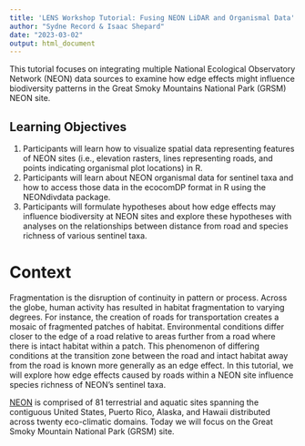 ```yaml
---
title: 'LENS Workshop Tutorial: Fusing NEON LiDAR and Organismal Data'
author: "Sydne Record & Isaac Shepard"
date: "2023-03-02"
output: html_document
---
```


This tutorial focuses on integrating multiple National Ecological Observatory Network (NEON) data sources to examine how edge effects might influence biodiversity patterns in the Great Smoky Mountains National Park (GRSM) NEON site.

## Learning Objectives
1. Participants will learn how to visualize spatial data representing features of NEON sites (i.e., elevation rasters, lines representing roads, and points indicating organismal plot locations) in R.
2. Participants will learn about NEON organismal data for sentinel taxa and how to access those data in the ecocomDP format in R using the NEONdivdata package.
3. Participants will formulate hypotheses about how edge effects may influence biodiversity at NEON sites and explore these hypotheses with analyses on the relationships between distance from road and species richness of various sentinel taxa.

# Context 
Fragmentation is the disruption of continuity in pattern or process. Across the globe, human activity has resulted in habitat fragmentation to varying degrees. For instance, the creation of roads for transportation creates a mosaic of fragmented patches of habitat. Environmental conditions differ closer to the edge of a road relative to areas further from a road where there is intact habitat within a patch. This phenomenon of differing conditions at the transition zone between the road and intact habitat away from the road is known more generally as an edge effect. In this tutorial, we will explore how edge effects caused by roads within a NEON site influence species richness of NEON's sentinel taxa.

[NEON](https://www.neonscience.org/) is comprised of 81 terrestrial and aquatic sites spanning the contiguous United States, Puerto Rico, Alaska, and Hawaii distributed across twenty eco-climatic domains. Today we will focus on the Great Smoky Mountain National Park (GRSM) site. 